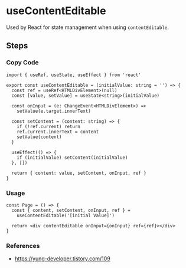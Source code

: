 
<BackTop />

# useContentEditable

Used by React for state management when using `contentEditable`.

## Steps

<div className="steps">

### Copy Code

```tsx filename="services/hooks/index.tsx"
import { useRef, useState, useEffect } from 'react'

export const useContentEditable = (initialValue: string = '') => {
  const ref = useRef<HTMLDivElement>(null)
  const [value, setValue] = useState<string>(initialValue)

  const onInput = (e: ChangeEvent<HTMLDivElement>) =>
    setValue(e.target.innerText)

  const setContent = (content: string) => {
    if (!ref.current) return
    ref.current.innerText = content
    setValue(content)
  }

  useEffect(() => {
    if (initialValue) setContent(initialValue)
  }, [])

  return { content: value, setContent, onInput, ref }
}
```

### Usage

```tsx
const Page = () => {
  const { content, setContent, onInput, ref } =
    useContentEditable('[initial Value]')

  return <div contentEditable onInput={onInput} ref={ref}></div>
}
```

</div>

### References

- https://yung-developer.tistory.com/109

<Comment />
